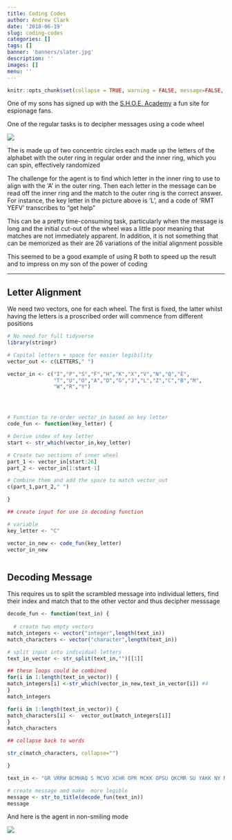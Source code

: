 ```yaml
---
title: Coding Codes
author: Andrew Clark
date: '2018-06-19'
slug: coding-codes
categories: []
tags: []
banner: 'banners/slater.jpg'
description: ''
images: []
menu: ''
---
```


```r
knitr::opts_chunk$set(collapse = TRUE, warning = FALSE, message=FALSE, echo=FALSE,  fig.align = 'center')

```

One of my sons has signed up with the [S.H.O.E. Academy](http://www.shoeacademy.org/)  a fun site for espionage fans. 


One of the regular tasks is to decipher messages using a code wheel

![](img/codeWheel.jpg)

The is made up of two concentric circles each made up the letters of the alphabet with the outer ring in regular order and the inner ring, which you can spin, effectively randomized


The challenge for the agent is to find which letter in the inner ring to use to align with the 'A' in the outer ring. Then each letter in the message can be read off the inner ring and the match to the outer ring is the correct answer. For instance, the key letter in the picture above is 'L', and a code of 'RMT YEFV' transcribes to "get help" 

This can be a pretty time-consuming task, particularly when the message is long and the initial cut-out of the wheel was a little poor meaning that matches are not immediately apparent. In addition, it is not something that can be memorized as their are 26 variations of the initial alignment possible

This seemed to be a good example of using R both to speed up the result and to impress on my son of the power of coding

---

## Letter Alignment

We need two vectors, one for each wheel. The first is fixed,  the latter whilst having the letters is a proscribed order will commence from different positions


```r

# No need for full tidyverse
library(stringr)

# Capital letters + space for easier legibility
vector_out <- c(LETTERS," ")

vector_in <- c("I","P","S","F","H","K","X","V","N","Q","E",
               "T","U","O","A","D","G","J","L","Z","C","B","M",
               "W","R","Y")




# Function to re-order vector_in based on key letter
code_fun <- function(key_letter) {

# Derive index of key letter  
start <- str_which(vector_in,key_letter) 

# Create two sections of inner wheel
part_1 <- vector_in[start:26] 
part_2 <- vector_in[1:start-1]

# Combine them and add the space to match vector_out
c(part_1,part_2," ")

}

## create input for use in decoding function

# variable
key_letter <- "C"

vector_in_new <- code_fun(key_letter)
vector_in_new



```

## Decoding Message

This requires us to split the scrambled message into individual
letters, find their index and match that to the other vector and thus decipher messsage


```r


decode_fun <- function(text_in) {
  
  # create two empty vectors 
match_integers <- vector("integer",length(text_in))
match_characters <- vector("character",length(text_in))

# split input into individual letters    
text_in_vector <- str_split(text_in,"")[[1]]

## these loops could be combined
for(i in 1:length(text_in_vector)) {
match_integers[i] <-str_which(vector_in_new,text_in_vector[i]) #4
}
match_integers

for(i in 1:length(text_in_vector)) {
match_characters[i] <-  vector_out[match_integers[i]]
}
match_characters

## collapse back to words

str_c(match_characters, collapse="")

}

text_in <- "GR VRRW BCMHAQ S MCVO XCHR OPR MCKK OPSU QKCMR SU YAKK NY MNXQAORT PCMHRTU CVW OPR QPNVRU CTR CKK BAIIRW UQL PNOKSVR MNWR SU PSIPONQU OSMHRO VAXBRT XSVAU CWXSUUSNV QTSMR"

# create message amd make  more legible
message <- str_to_title(decode_fun(text_in))
message

```

And here is the agent in non-smiling mode

![](img/slater.jpg)